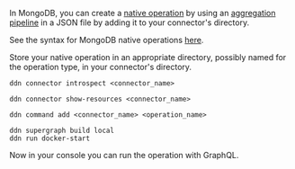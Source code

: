 In MongoDB, you can create a [native operation](/reference/connectors/mongodb/native-operations/index.mdx) by using an
[aggregation pipeline](https://www.mongodb.com/docs/manual/core/aggregation-pipeline/) in a JSON file by adding it to
your connector's directory.

See the syntax for MongoDB native operations [here](/reference/connectors/mongodb/native-operations/syntax.mdx).

Store your native operation in an appropriate directory, possibly named for the operation type, in your connector's
directory.

```ddn title="Introspect your MongoDB instance:"
ddn connector introspect <connector_name>
```

```ddn title="Show the found resources:"
ddn connector show-resources <connector_name>
```

```ddn title="Then, add your model:"
ddn command add <connector_name> <operation_name>
```

```title="Build and serve your supergraph API:"
ddn supergraph build local
ddn run docker-start
```

Now in your console you can run the operation with GraphQL.
